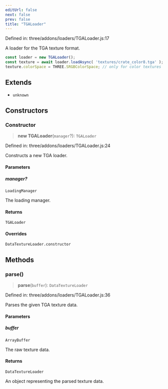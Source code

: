 ```yaml
---
editUrl: false
next: false
prev: false
title: "TGALoader"
---
```


Defined in: three/addons/loaders/TGALoader.js:17

A loader for the TGA texture format.

```js
const loader = new TGALoader();
const texture = await loader.loadAsync( 'textures/crate_color8.tga' );
texture.colorSpace = THREE.SRGBColorSpace; // only for color textures
```

## Extends

- `unknown`

## Constructors

### Constructor

> **new TGALoader**(`manager`?): `TGALoader`

Defined in: three/addons/loaders/TGALoader.js:24

Constructs a new TGA loader.

#### Parameters

##### manager?

`LoadingManager`

The loading manager.

#### Returns

`TGALoader`

#### Overrides

`DataTextureLoader.constructor`

## Methods

### parse()

> **parse**(`buffer`): `DataTextureLoader`

Defined in: three/addons/loaders/TGALoader.js:36

Parses the given TGA texture data.

#### Parameters

##### buffer

`ArrayBuffer`

The raw texture data.

#### Returns

`DataTextureLoader`

An object representing the parsed texture data.
